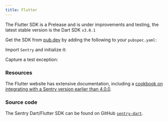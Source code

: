 ```yaml
---
title: Flutter
---
```


<PlatformContent includePath="getting-started-primer" />

<Alert level="warning" title="Note">

The Flutter SDK is a Prelease and is under improvements and testing, the latest stable version is the Dart SDK `v3.0.1`

</Alert>

Get the SDK from [pub.dev](https://pub.dev/packages/sentry_flutter) by adding the following to your `pubspec.yaml`:

<PlatformContent includePath="getting-started-install" />

Import `Sentry` and initialize it:

<PlatformContent includePath="getting-started-config" />

Capture a test exception:

<PlatformContent includePath="getting-started-verify" />

### Resources

The Flutter website has extensive documentation, including a
[cookbook on integrating with a Sentry version earlier than 4.0.0](https://flutter.dev/docs/cookbook/maintenance/error-reporting).

### Source code

The Sentry Dart/Flutter SDK can be found on GitHub [`sentry-dart`](https://github.com/getsentry/sentry-dart/).
